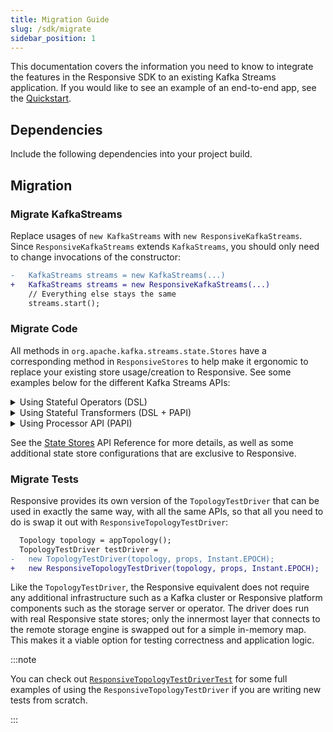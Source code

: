 ```yaml
---
title: Migration Guide
slug: /sdk/migrate
sidebar_position: 1
---
```



This documentation covers the information you need to know to integrate the features in the Responsive SDK
to an existing Kafka Streams application. If you would like to see an example of an end-to-end app, see the
[Quickstart](quickstart).

## Dependencies

Include the following dependencies into your project build.

<PartialDependencies/>

## Migration

### Migrate KafkaStreams

Replace usages of `new KafkaStreams` with `new ResponsiveKafkaStreams`.
Since `ResponsiveKafkaStreams` extends `KafkaStreams`, you should only need
to change invocations of the constructor:

```diff showLineNumbers
-   KafkaStreams streams = new KafkaStreams(...)
+   KafkaStreams streams = new ResponsiveKafkaStreams(...)
    // Everything else stays the same
    streams.start();
```

### Migrate Code

All methods in `org.apache.kafka.streams.state.Stores` have a corresponding
method in `ResponsiveStores` to help make it ergonomic to replace your
existing store usage/creation to Responsive. See some examples below for
the different Kafka Streams APIs:

<details>
<summary>
Using Stateful Operators (DSL)
</summary>

:::success KIP-954

[KIP-954](https://cwiki.apache.org/confluence/display/KAFKA/KIP-954%3A+expand+default+DSL+store+configuration+to+custom+types)
was released in 3.7 and will make migrating DSL applications to Responsive as simple as a single
configuration change. Until then, follow this guide.

:::

:::note Avoid Unnecessary State

🦦 You may want to examine your original topology via `Topology#describe` in
order to locate the exact operators which are connected to state stores; Streams
may not always materialize state for all stateful operators. Adding
`Materialized` where there was not previously a store is not incorrect, but it
may cause unnecessary duplication of stored data that would otherwise be
optimized away.

:::

When using the DSL, state stores are either implicitly created as necessary
or explicitly materialized via the `Materialied` class. You can create a
Responsive store using `ResponsiveStores#materialized`:

```diff java showLineNumbers
  KTable<Long, Object> table = builder.table(
    topic,
-   Materialized.as(Stores.persistentKeyValueStore("table"),
+   ResponsiveStores.materialized(ResponsiveKeyValueParams.keyValue("table")
  );
```

Note that `Materialized.as(ResponsiveStores.keyValueStore("table"))`
will compile but will not perform important validation steps that prevent
errors. Make sure to always use the `ResponsiveStores.materialized` method.
</details>

<details>
<summary>
Using Stateful Transformers (DSL + PAPI)
</summary>

If you are using the DSL in conjunction with the PAPI, you must register stores
manually with the `StreamsBuilder`. These stores should be modified to use
`ResponsiveStores`:

```diff java showLineNumbers
  StreamsBuilder builder = new StreamsBuilder();
  builder.addStateStore(
-   Stores.keyValueStoreBuilder(Stores.persistentKeyValueStore(
+   ResponsiveStores.keyValueStoreBuilder(ResponsiveStores.keyValueStore(
      ...
    );
  );

  // this stays the same
  builder.process(() -> new Processor() {
    @Override public void init(final ProcessorContext context) {
      store = context.getStateStore(...);
    }
  }
```

</details>

<details>
<summary>
Using Processor API (PAPI)
</summary>

If you are using the PAPI, you must register stores manually with the
`Topology`. These stores should be modified to use `ResponsiveStores`:

```diff showLineNumbers
  Topology topology = new Topology();

  topology.addStateStore(
-   Stores.keyValueStoreBuilder(Stores.persistentKeyValueStore(...), ...),
+   ResponsiveStores.keyValueStoreBuilder(ResponsiveStores.keyValueStore(...), ...),
    "processor-1"
  );

  // this stays the same
  topology.addProcessor("processor-1", () -> new Processor(){
    @Override public void init(final ProcessorContext context) {
      store = context.getStateStore(...);
    }
  });
```

</details>

See the [State Stores](stores) API Reference for
more details, as well as some additional state store configurations that are
exclusive to Responsive.

### Migrate Tests

Responsive provides its own version of the `TopologyTestDriver` that can be
used in exactly the same way, with all the same APIs, so that all you need
to do is swap it out with `ResponsiveTopologyTestDriver`:

```diff showLineNumbers
  Topology topology = appTopology();
  TopologyTestDriver testDriver =
-   new TopologyTestDriver(topology, props, Instant.EPOCH);
+   new ResponsiveTopologyTestDriver(topology, props, Instant.EPOCH);
```

Like the `TopologyTestDriver`, the Responsive equivalent does not require any
additional infrastructure such as a Kafka cluster or Responsive platform
components such as the storage server or operator. The driver does run with
real Responsive state stores; only the innermost layer that connects to the
remote storage engine is swapped out for a simple in-memory map. This makes
it a viable option for testing correctness and application logic.

:::note

You can check out [`ResponsiveTopologyTestDriverTest`](https://github.com/responsivedev/responsive-pub/blob/main/responsive-test-utils/src/test/java/dev/responsive/kafka/api/ResponsiveTopologyTestDriverTest.java)
for some full examples of using the `ResponsiveTopologyTestDriver` if you are
writing new tests from scratch.

:::